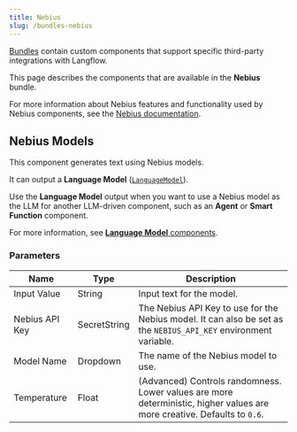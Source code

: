 ```yaml
---
title: Nebius
slug: /bundles-nebius
---
```



[Bundles](/components-bundle-components) contain custom components that support specific third-party integrations with Langflow.

This page describes the components that are available in the **Nebius** bundle.

For more information about Nebius features and functionality used by Nebius components, see the [Nebius documentation](https://python.langchain.com/docs/integrations/providers/nebius/).

## Nebius Models

This component generates text using Nebius models.

It can output a **Language Model** ([`LanguageModel`](/data-types#languagemodel)).

Use the **Language Model** output when you want to use a Nebius model as the LLM for another LLM-driven component, such as an **Agent** or **Smart Function** component.

For more information, see [**Language Model** components](/components-models).

### Parameters

<PartialParams />

| Name | Type | Description |
|------|------|-------------|
| Input Value | String | Input text for the model. |
| Nebius API Key | SecretString | The Nebius API Key to use for the Nebius model. It can also be set as the `NEBIUS_API_KEY` environment variable. |
| Model Name | Dropdown | The name of the Nebius model to use. |
| Temperature | Float | (Advanced) Controls randomness. Lower values are more deterministic, higher values are more creative. Defaults to `0.6`. |
